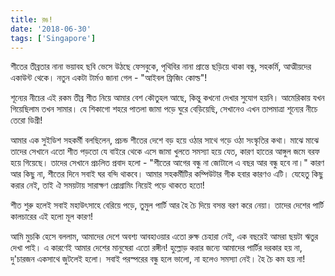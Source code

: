 ```yaml
---
title: রঙ!
date: '2018-06-30'
tags: ['Singapore']
---
```


 

শীতের তীব্রতার নানা ভয়াবহ ছবি ভেসে উঠছে ফেসবুকে, পৃথিবির নানা প্রান্তে ছড়িয়ে থাকা বন্ধু, সহকর্মি, আত্মীয়দের একাউন্ট থেকে। নতুন একটা টার্মও জানা গেল - "আইবল ফ্রিজিং কোল্ড"!

 

শূন্যের নীচের এই রকম তীব্র শীত নিয়ে আমার বেশ কৌতুহল আছে, কিন্তু কখনো দেখার সুযোগ হয়নি। আমেরিকায় যখন গিয়েছিলাম তখন সামার। যে শিকাগো শহরে পাতলা জামা পড়ে ঘুরে বেড়িয়েছি, সেখানেও এখন তাপমাত্রা শূন্যের নীচে তেরো ডিগ্রী!

 

আমার এক সুইডিশ সহকর্মী বলছিলেন, প্রচন্ড শীতের দেশে বড় হয়ে ওঠার সাথে গড়ে ওঠা সংস্কৃতির কথা। মাঝে মাঝে তাদের সেখানে এতো শীত পড়তো যে বাইরে থেকে এসে জামা খুলতে সমস্যা হয়ে যেত, কারণ হাতের আঙ্গুল জমে বরফ হয়ে গিয়েছে। তাদের সেখানে প্রচলিত প্রবাদ হলো - "শীতের আগের বন্ধু না জোটালে এ বছর আর বন্ধু হবে না।" কারণ আর কিছু না, শীতের দিনে সবাই ঘর বন্দি থাকবে। আমার সহকর্মীটির কম্পিউটার গীক হবার কারণও এটি। যেহেতু কিছু করার নেই, তাই ঐ সময়টায় সারাক্ষণ প্রোগ্রামিং নিয়েই পড়ে থাকতে হতো!

 

শীত শুরু হলেই সবাই মহাউৎসাহে বেরিয়ে পড়ে, তুমুল পার্টি আর হৈ চৈ দিয়ে বসন্ত বরণ করে নেয়া। তাদের দেশের পার্টি কালচারের এই হলো মূল কারণ!

 

আমি মুচকি হেসে বললাম, আমাদের দেশে অবশ্য আবহাওয়ার এতো রুক্ষ চেহারা নেই, এক বছরেই আমরা ছয়টা ঋতুর দেখা পাই। এ কারণেই আমার দেশের মানুষেরা এতো রঙ্গীন! হুল্লোড় করার জন্যে আমাদের পার্টির দরকার হয় না, দু'চারজন একসাথে জুটলেই হলো। সবাই পরস্পরের বন্ধু হলে ভালো, না হলেও সমস্যা নেই। হৈ চৈ কম হয় না!
